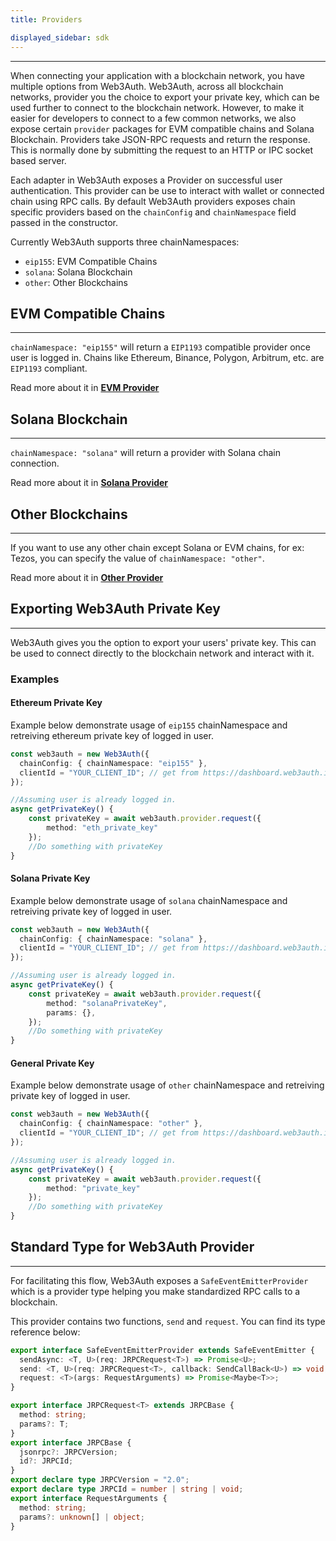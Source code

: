 ```yaml
---
title: Providers

displayed_sidebar: sdk
---
```


---

When connecting your application with a blockchain network, you have multiple options from Web3Auth. Web3Auth, across all blockchain networks,
provider you the choice to export your private key, which can be used further to connect to the blockchain network. However, to make it easier for
developers to connect to a few common networks, we also expose certain `provider` packages for EVM compatible chains and Solana Blockchain. Providers
take JSON-RPC requests and return the response. This is normally done by submitting the request to an HTTP or IPC socket based server.

Each adapter in Web3Auth exposes a Provider on successful user authentication. This provider can be use to interact with wallet or connected chain
using RPC calls. By default Web3Auth providers exposes chain specific providers based on the `chainConfig` and `chainNamespace` field passed in the
constructor.

Currently Web3Auth supports three chainNamespaces:

- `eip155`: EVM Compatible Chains
- `solana`: Solana Blockchain
- `other`: Other Blockchains

## EVM Compatible Chains

---

`chainNamespace: "eip155"` will return a `EIP1193` compatible provider once user is logged in. Chains like Ethereum, Binance, Polygon, Arbitrum, etc.
are `EIP1193` compliant.

Read more about it in [**EVM Provider**](./evm)

## Solana Blockchain

---

`chainNamespace: "solana"` will return a provider with Solana chain connection.

Read more about it in [**Solana Provider**](./solana)

## Other Blockchains

---

If you want to use any other chain except Solana or EVM chains, for ex: Tezos, you can specify the value of `chainNamespace: "other"`.

Read more about it in [**Other Provider**](./other)

## Exporting Web3Auth Private Key

---

Web3Auth gives you the option to export your users' private key. This can be used to connect directly to the blockchain network and interact with it.

### Examples

#### Ethereum Private Key

Example below demonstrate usage of `eip155` chainNamespace and retreiving ethereum private key of logged in user.

```ts
const web3auth = new Web3Auth({
  chainConfig: { chainNamespace: "eip155" },
  clientId = "YOUR_CLIENT_ID"; // get from https://dashboard.web3auth.io
});

//Assuming user is already logged in.
async getPrivateKey() {
    const privateKey = await web3auth.provider.request({
        method: "eth_private_key"
    });
    //Do something with privateKey
}
```

#### Solana Private Key

Example below demonstrate usage of `solana` chainNamespace and retreiving private key of logged in user.

```ts
const web3auth = new Web3Auth({
  chainConfig: { chainNamespace: "solana" },
  clientId = "YOUR_CLIENT_ID"; // get from https://dashboard.web3auth.io
});

//Assuming user is already logged in.
async getPrivateKey() {
    const privateKey = await web3auth.provider.request({
        method: "solanaPrivateKey",
        params: {},
    });
    //Do something with privateKey
}
```

#### General Private Key

Example below demonstrate usage of `other` chainNamespace and retreiving private key of logged in user.

```ts
const web3auth = new Web3Auth({
  chainConfig: { chainNamespace: "other" },
  clientId = "YOUR_CLIENT_ID"; // get from https://dashboard.web3auth.io
});

//Assuming user is already logged in.
async getPrivateKey() {
    const privateKey = await web3auth.provider.request({
        method: "private_key"
    });
    //Do something with privateKey
}
```

## Standard Type for Web3Auth Provider

---

For facilitating this flow, Web3Auth exposes a `SafeEventEmitterProvider` which is a provider type helping you make standardized RPC calls to a
blockchain.

This provider contains two functions, `send` and `request`. You can find its type reference below:

```ts
export interface SafeEventEmitterProvider extends SafeEventEmitter {
  sendAsync: <T, U>(req: JRPCRequest<T>) => Promise<U>;
  send: <T, U>(req: JRPCRequest<T>, callback: SendCallBack<U>) => void;
  request: <T>(args: RequestArguments) => Promise<Maybe<T>>;
}

export interface JRPCRequest<T> extends JRPCBase {
  method: string;
  params?: T;
}
export interface JRPCBase {
  jsonrpc?: JRPCVersion;
  id?: JRPCId;
}
export declare type JRPCVersion = "2.0";
export declare type JRPCId = number | string | void;
export interface RequestArguments {
  method: string;
  params?: unknown[] | object;
}
```
